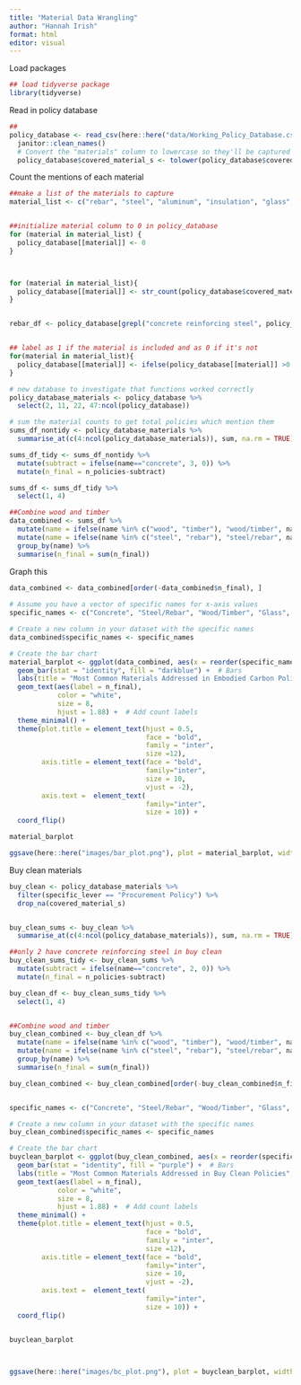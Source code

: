```yaml
---
title: "Material Data Wrangling"
author: "Hannah Irish"
format: html
editor: visual
---
```


Load packages

```r

## load tidyverse package 
library(tidyverse)


```

Read in policy database

```r

##
policy_database <- read_csv(here::here("data/Working_Policy_Database.csv")) %>%
  janitor::clean_names()
  # Convert the "materials" column to lowercase so they'll be captured appropriately
  policy_database$covered_material_s <- tolower(policy_database$covered_material_s)

```

Count the mentions of each material

```r

##make a list of the materials to capture 
material_list <- c("rebar", "steel", "aluminum", "insulation", "glass", "concrete", "cement", "asphalt", "wood", "timber")


##initialize material column to 0 in policy_database
for (material in material_list) {
  policy_database[[material]] <- 0
}



for (material in material_list){
  policy_database[[material]] <- str_count(policy_database$covered_material_s, material)
}


rebar_df <- policy_database[grepl("concrete reinforcing steel", policy_database$covered_material_s, ignore.case = TRUE), ]


## label as 1 if the material is included and as 0 if it's not
for(material in material_list){
  policy_database[[material]] <- ifelse(policy_database[[material]] >0 ,1,0)
}

# new database to investigate that functions worked correctly
policy_database_materials <- policy_database %>%
  select(2, 11, 22, 47:ncol(policy_database)) 

# sum the material counts to get total policies which mention them
sums_df_nontidy <- policy_database_materials %>%
  summarise_at(c(4:ncol(policy_database_materials)), sum, na.rm = TRUE) %>% pivot_longer(., cols=everything(), values_to="n_policies") 

sums_df_tidy <- sums_df_nontidy %>% 
  mutate(subtract = ifelse(name=="concrete", 3, 0)) %>% 
  mutate(n_final = n_policies-subtract)

sums_df <- sums_df_tidy %>% 
  select(1, 4)

##Combine wood and timber
data_combined <- sums_df %>%
  mutate(name = ifelse(name %in% c("wood", "timber"), "wood/timber", name)) %>%
  mutate(name = ifelse(name %in% c("steel", "rebar"), "steel/rebar", name)) %>%
  group_by(name) %>%
  summarise(n_final = sum(n_final))

```

Graph this

```r

data_combined <- data_combined[order(-data_combined$n_final), ]
  
# Assume you have a vector of specific names for x-axis values
specific_names <- c("Concrete", "Steel/Rebar", "Wood/Timber", "Glass", "Insulation", "Cement", "Asphalt", "Aluminum")

# Create a new column in your dataset with the specific names
data_combined$specific_names <- specific_names

# Create the bar chart
material_barplot <- ggplot(data_combined, aes(x = reorder(specific_names, n_final), y = n_final)) +
  geom_bar(stat = "identity", fill = "darkblue") +  # Bars
  labs(title = "Most Common Materials Addressed in Embodied Carbon Policies", x = "", y = "Number of Policies Addressing Material") +  # Add labels and titles
  geom_text(aes(label = n_final),  
            color = "white",
            size = 8,
            hjust = 1.88) +  # Add count labels
  theme_minimal() +
  theme(plot.title = element_text(hjust = 0.5,
                                  face = "bold",
                                  family = "inter",
                                  size =12),
        axis.title = element_text(face = "bold",
                                  family="inter",
                                  size = 10,
                                  vjust = -2),
        axis.text =  element_text(
                                  family="inter",
                                  size = 10)) +
  coord_flip()

material_barplot

ggsave(here::here("images/bar_plot.png"), plot = material_barplot, width = 7, height = 4, dpi = 320)
```

Buy clean materials

```r



buy_clean <- policy_database_materials %>% 
  filter(specific_lever == "Procurement Policy") %>% 
  drop_na(covered_material_s)


buy_clean_sums <- buy_clean %>%
  summarise_at(c(4:ncol(policy_database_materials)), sum, na.rm = TRUE) %>% pivot_longer(., cols=everything(), values_to="n_policies")

##only 2 have concrete reinforcing steel in buy clean
buy_clean_sums_tidy <- buy_clean_sums %>% 
  mutate(subtract = ifelse(name=="concrete", 2, 0)) %>% 
  mutate(n_final = n_policies-subtract)

buy_clean_df <- buy_clean_sums_tidy %>% 
  select(1, 4)


##Combine wood and timber
buy_clean_combined <- buy_clean_df %>%
  mutate(name = ifelse(name %in% c("wood", "timber"), "wood/timber", name)) %>%
  mutate(name = ifelse(name %in% c("steel", "rebar"), "steel/rebar", name)) %>%
  group_by(name) %>%
  summarise(n_final = sum(n_final))

buy_clean_combined <- buy_clean_combined[order(-buy_clean_combined$n_final), ]


specific_names <- c("Concrete", "Steel/Rebar", "Wood/Timber", "Glass", "Insulation", "Cement", "Asphalt", "Aluminum")

# Create a new column in your dataset with the specific names
buy_clean_combined$specific_names <- specific_names

# Create the bar chart
buyclean_barplot <- ggplot(buy_clean_combined, aes(x = reorder(specific_names, n_final), y = n_final)) +
  geom_bar(stat = "identity", fill = "purple") +  # Bars
  labs(title = "Most Common Materials Addressed in Buy Clean Policies", x = "", y = "Number of Buy Clean Policies Addressing Material") +  # Add labels and titles
  geom_text(aes(label = n_final),  
            color = "white",
            size = 8,
            hjust = 1.88) +  # Add count labels
  theme_minimal() +
  theme(plot.title = element_text(hjust = 0.5,
                                  face = "bold",
                                  family = "inter",
                                  size =12),
        axis.title = element_text(face = "bold",
                                  family="inter",
                                  size = 10,
                                  vjust = -2),
        axis.text =  element_text(
                                  family="inter",
                                  size = 10)) +
  coord_flip()


buyclean_barplot



ggsave(here::here("images/bc_plot.png"), plot = buyclean_barplot, width = 7, height = 4, dpi = 320)
```
